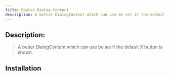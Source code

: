 ```yaml
---
title: Opalus Dialog Content
description: A better DialogContent which can use be set if the default X button is shown.
---
```


## Description:
> A better DialogContent which can use be set if the default X button is shown.

<ComponentExampleDisplayer componentName="opalus-dialog-content" exampleName="usage" client:load/>

## Installation
<InstallationGuide componentName="opalus-dialog-content" client:load/>